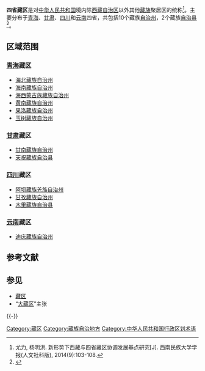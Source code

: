 '''四省藏区'''是对[[中华人民共和国|中华人民共和国]]境内除[[西藏自治区|西藏自治区]]以外其他[[藏族|藏族]]聚居区的统称<ref>尤力, 杨明洪. 新形势下西藏与四省藏区协调发展基点研究[J]. 西南民族大学学报(人文社科版), 2014(9):103-108.</ref>。主要分布于[[青海|青海]]、[[甘肃|甘肃]]、[[四川|四川]]和[[云南|云南]]四省，共包括10个藏族[[自治州|自治州]]，2个藏族[[自治县|自治县]]<ref>{{cite web|title=四省藏区简介|url=http://www.china.com.cn/cppcc/2016-10/13/content_39481898.htm|publisher=中国网|accessdate=2018-01-05|date=2016-10-13|dead-url=no|archiveurl=https://web.archive.org/web/20180105042351/http://www.china.com.cn/cppcc/2016-10/13/content_39481898.htm|archivedate=2018-01-05}}</ref>。

==区域范围==
=== [[青海省|青海]]藏区 ===
* [[海北藏族自治州|海北藏族自治州]]
* [[海南藏族自治州|海南藏族自治州]]
* [[海西蒙古族藏族自治州|海西蒙古族藏族自治州]]
* [[黄南藏族自治州|黄南藏族自治州]]
* [[果洛藏族自治州|果洛藏族自治州]]
* [[玉树藏族自治州|玉树藏族自治州]]

=== [[甘肃省|甘肃]]藏区 ===
* [[甘南藏族自治州|甘南藏族自治州]]
* [[天祝藏族自治县|天祝藏族自治县]]

=== [[四川省|四川]]藏区 ===
* [[阿坝藏族羌族自治州|阿坝藏族羌族自治州]]
* [[甘孜藏族自治州|甘孜藏族自治州]]
* [[木里藏族自治县|木里藏族自治县]]

=== [[云南省|云南]]藏区 ===
* [[迪庆藏族自治州|迪庆藏族自治州]]

== 参考文献 ==
{{Reflist}}

== 参见 ==
{{Portal|中华人民共和国|青海|甘肃|四川|云南}}
* [[藏区|藏区]]
* “[[大西藏地區|大藏区]]”主张

{{-}}
{{藏区}}
{{青海行政区划}}
{{甘肃行政区划}}
{{四川行政区划}}
{{云南行政区划}}
{{中华人民共和国行政区划}}

[[Category:藏区|Category:藏区]]
[[Category:藏族自治地方|Category:藏族自治地方]]
[[Category:中华人民共和国行政区划术语|Category:中华人民共和国行政区划术语]]